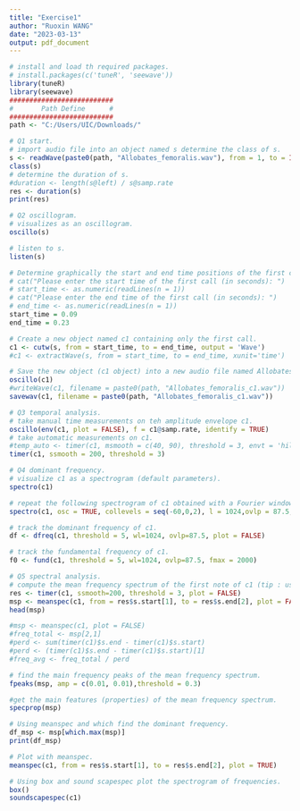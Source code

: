 ---
title: "Exercise1"
author: "Ruoxin WANG"
date: "2023-03-13"
output: pdf_document
---

```{r}
# install and load th required packages.
# install.packages(c('tuneR', 'seewave'))
library(tuneR)
library(seewave)
##########################
#       Path Define      #
##########################
path <- "C:/Users/UIC/Downloads/"
```

```{r}
# Q1 start.
# import audio file into an object named s determine the class of s.
s <- readWave(paste0(path, "Allobates_femoralis.wav"), from = 1, to = Inf)
class(s)
# determine the duration of s.
#duration <- length(s@left) / s@samp.rate
res <- duration(s)
print(res)
```

```{r}
# Q2 oscillogram.
# visualizes as an oscillogram.
oscillo(s)

# listen to s.
listen(s)

# Determine graphically the start and end time positions of the first call.
# cat("Please enter the start time of the first call (in seconds): ")
# start_time <- as.numeric(readLines(n = 1))
# cat("Please enter the end time of the first call (in seconds): ")
# end_time <- as.numeric(readLines(n = 1))
start_time = 0.09
end_time = 0.23

# Create a new object named c1 containing only the first call.
c1 <- cutw(s, from = start_time, to = end_time, output = 'Wave')
#c1 <- extractWave(s, from = start_time, to = end_time, xunit='time')

# Save the new object (c1 object) into a new audio file named Allobates_femoralis_c1.wav
oscillo(c1)
#writeWave(c1, filename = paste0(path, "Allobates_femoralis_c1.wav"))
savewav(c1, filename = paste0(path, "Allobates_femoralis_c1.wav"))
```

```{r}
# Q3 temporal analysis.
# take manual time measurements on teh amplitude envelope c1.
oscillo(env(c1, plot = FALSE), f = c1@samp.rate, identify = TRUE)
# take automatic measurements on c1.
#temp_auto <- timer(c1, msmooth = c(40, 90), threshold = 3, envt = 'hil')
timer(c1, ssmooth = 200, threshold = 3)
```

```{r}
# Q4 dominant frequency.
# visualize c1 as a spectrogram (default parameters).
spectro(c1)

# repeat the following spectrogram of c1 obtained with a Fourier window made of 1024 samples and an overlap between successive windows of 87.5.
spectro(c1, osc = TRUE, collevels = seq(-60,0,2), l = 1024,ovlp = 87.5, colwave = 'blue')

# track the dominant frequency of c1.
df <- dfreq(c1, threshold = 5, wl=1024, ovlp=87.5, plot = FALSE)
```

```{r}
# track the fundamental frequency of c1.
f0 <- fund(c1, threshold = 5, wl=1024, ovlp=87.5, fmax = 2000)
```


```{r}
# Q5 spectral analysis.
# compute the mean frequency spectrum of the first note of c1 (tip : use timer and meanspec).
res <- timer(c1, ssmooth=200, threshold = 3, plot = FALSE)
msp <- meanspec(c1, from = res$s.start[1], to = res$s.end[2], plot = FALSE)
head(msp)

#msp <- meanspec(c1, plot = FALSE)
#freq_total <- msp[2,1]
#perd <- sum(timer(c1)$s.end - timer(c1)$s.start)
#perd <- (timer(c1)$s.end - timer(c1)$s.start)[1]
#freq_avg <- freq_total / perd

# find the main frequency peaks of the mean frequency spectrum.
fpeaks(msp, amp = c(0.01, 0.01),threshold = 0.3)

#get the main features (properties) of the mean frequency spectrum.
specprop(msp)

# Using meanspec and which find the dominant frequency.
df_msp <- msp[which.max(msp)]
print(df_msp)

# Plot with meanspec.
meanspec(c1, from = res$s.start[1], to = res$s.end[2], plot = TRUE)

# Using box and sound scapespec plot the spectrogram of frequencies.
box()
soundscapespec(c1)
```